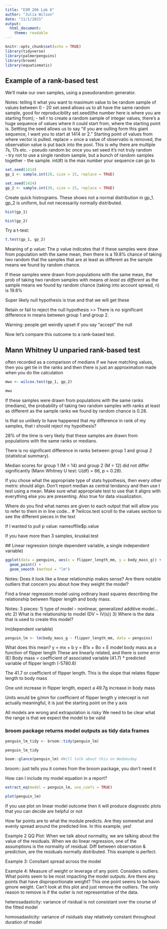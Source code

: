 ```yaml
---
title: "ESM 206 Lab 6"
author: "Julia Wilson"
date: "11/1/2021"
output: 
  html_document: 
    theme: readable
---
```


```r
knitr::opts_chunk$set(echo = TRUE)
library(tidyverse)
library(palmerpenguins)
library(broom)
library(equatiomatic)
```

## Example of a rank-based test 

We'll make our own samples, using a pseudorandom generator. 

Notes: 
telling it what you want to maximum value to be 
random sample of values between 0 - 20 
set.seed allows us to all have the same random sample, good for reproducibility
set.seed(the number here is where you are starting from); 
- tell r to create a random sample of integer values, there's a huge sequence of values where it could start from, where the starting point is. Settting the seed allows us to say "if you are oulling form this giant sequence, I want you to start at 1414 or 2." Starting point of values from where vector is pulled. 
replace = once a value of observatio is removed, the observation value is put back into the pool. This is why there are multiple 7s, 17s etc. 
- pseudo random bc once you set seed it's not truly random \
- try not to use a single random sample, but a bunch of random samples together 
- the sample. int(#) is the max number your sequence can go to 

```r
set.seed(1414)
gp_1 <- sample.int(20, size = 15, replace = TRUE)

set.seed(1424)
gp_2 <- sample.int(30, size = 15, replace = TRUE)
```

Create quick histrograms. These shows not a normal distribution in gp_1. gp_2 is uniform, but not necessarily normally distributed. 

```r
hist(gp_1)

hist(gp_2)
```

Try a t-test: 
```r
t.test(gp_1, gp_2)
```
Meaning of p value: The p value indicates that if these samples were draw from population with the same mean, then there is a 19.8% chance of taking two random that the samples that are at least as different as the sample means we found by random chance. 

If these samples were drawn from populations with the same mean, the prob of taking two random samples with means *at least as different* as the sample means we found by random chance (taking into account spread, n) is 19.8%

Super likely null hypothesis is true and that we will get these 

Retain or fail to reject the null hypothesis >> There is no significant difference in means between group 1 and group 2. 

Warning: people get weirdly upset if you say "accept" the null 

Now let's compare this outcome to a rank-based test. 

## Mann Whitney U unparied rank-based test 

often recorded as a comparison of medians 
if we have matching values, then you get tie in the ranks and then there is just an approximation made when you do the calculation 

```r
mwu <- wilcox.test(gp_1, gp_2)

mwu 
```

If these samples were drawn from populations with the same ranks (medians), the
probability of taking two random samples with ranks at least as different as the
sample ranks we found by random chance is 0.28. 

Is that so unlikely to have happened that my difference in rank of my samples, that i should reject my hypothesis? 

28% of the time is very likely that these samples are drawn from populations with the same ranks or medians. 

There is no significant difference in ranks between group 1 and group 2 (statistical summary).

Median scores for group 1 (M = 14) and group 2 (M = 12) did not differ significantly (Mann Whitney U test: U(df) = 86, p = 0.28).

If you chose what the appropriate type of stats hypothesis, then every other metric should align. Don't report median as central tendancy and then use t test using a mean. Make sure what appropriate test to use that it aligns with everything else you are presenting. Also true for data visualization. 

Where do you find what names are given to each output that will allow you to refer to them in in line code... 
 # ?wilcox.test 
 scroll to the values section to see the different pieces in the text 
 
 If I wanted to pull p value: 
 nameoffile$p.value 
 
 If you have more than 3 samples, kruskal.test 
 
 ## Linear regression (single dependent variable, a single independent variable)
 
 
```r
ggplot(data = penguins, aes(x = flipper_length_mm, y = body_mass_g)) +
  geom_point() + 
  geom_smooth (method = "lm")
```

Notes: 
Does it look like a linear relationship makes sense? 
Are there notable outliers that concern you about how they weight the model? 

Find a linear regression model using ordinary least squares describing the relationship between flipper length and body mass. 

Notes: 
3 pieces: 
1) type of model - nonlinear, generalized additive model... etc 
2) What is the relationship to model (DV ~ IV(s))
3) Where is the data that is used to create this model? 


lm(dependent variable)

```r
penguin_lm <- lm(body_mass_g ~ flipper_length_mm, data = penguins)
```

What does this mean? 
y = mx + b 
y = B1x + Bo + E 
model body mass as a function of flipper length 
These are linearly related, and there is some error (E)
Body mass = coefficient of associated variable (41.7) * predicted variable of flipper length (-5780.8) 

The 41.7 or coefficient of flipper length. This is the slope that relates flipper length to body mass 

One unit increase in flipper length, expect a 49.7g increase in body mass 

Units would be g/mm for coefficient of flipper length
y intercept is not actually meaningful, it is just the starting point on the y axis 

All models are wrong and extrapolation is risky 
We need to be clear what the range is that we expect the model to be valid 

### broom package returns model outputs as tidy data frames 

```r
penguin_lm_tidy <- broom::tidy(penguin_lm)

penguin_lm_tidy

boom::glance(penguin_lm) #Will talk about this on Wednesday
```

broom:: just tells you it comes from the broom package, you don't need it 

How can I include my model equation in a report? 

```r
extract_eq(model = penguin_lm, use_coefs = TRUE)
```

```r
plot(penguin_lm)
```

If you use plot on linear model outcome then it will produce diagnostic plots that you can decide are helpful or not

How far points are to what the module predicts. Are they somewhat and evenly spread around the predicted line. In this example, yes! 

Example 2 QQ Plot: When we talk about normality, we are talking about the value of the residuals. When we do linear regression, one of the assumptions is the normality of residual. Diff between observation & prediction, are the residuals normally distributed. This example is perfect. 

Example 3: Consitant spread across the model 

Example 4: Measure of weight or leverage of any point. Considers outliers. What points seem to be most impacting the model outputs. Are there any points that have disproportionate weight? This one point seems to be havin gmore weight. Can't look at this plot and just remove the outliers. The only reason to remove is if the outier is not representative of the data.

heterosadasticity: variance of risidual is not consistant over the course of the fitted model 

homosadasticity: variance of risiduals stay relatively constant throughout duration of model 




